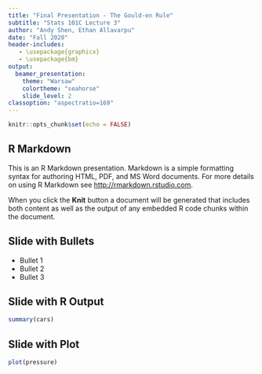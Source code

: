 ```yaml
---
title: "Final Presentation - The Gould-en Rule"
subtitle: "Stats 101C Lecture 3"
author: "Andy Shen, Ethan Allavarpu"
date: "Fall 2020"
header-includes:
   - \usepackage{graphicx}
   - \usepackage{bm}
output:
  beamer_presentation:
    theme: "Warsaw"
    colortheme: "seahorse"
    slide_level: 2
classoption: "aspectratio=169"
---
```


```r
knitr::opts_chunk$set(echo = FALSE)
```

## R Markdown

This is an R Markdown presentation. Markdown is a simple formatting syntax for authoring HTML, PDF, and MS Word documents. For more details on using R Markdown see <http://rmarkdown.rstudio.com>.

When you click the **Knit** button a document will be generated that includes both content as well as the output of any embedded R code chunks within the document.

## Slide with Bullets

- Bullet 1
- Bullet 2
- Bullet 3

## Slide with R Output

```r
summary(cars)
```

## Slide with Plot

```r
plot(pressure)
```

